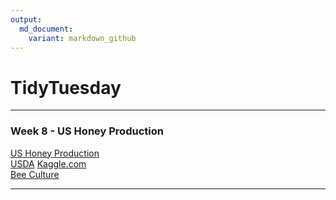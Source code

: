 ```yaml
---
output:
  md_document:
    variant: markdown_github
---
```

# TidyTuesday  

***  
### Week 8 - US Honey Production  

[US Honey Production](https://github.com/rfordatascience/tidytuesday/blob/master/data/week8_honey_production.zip)  
[USDA](http://usda.mannlib.cornell.edu/MannUsda/viewDocumentInfo.do?documentID=1520)   [Kaggle.com](https://www.kaggle.com/jessicali9530/honey-production)   
[Bee Culture](http://www.beeculture.com/u-s-honey-industry-report-2016/)  

***  

